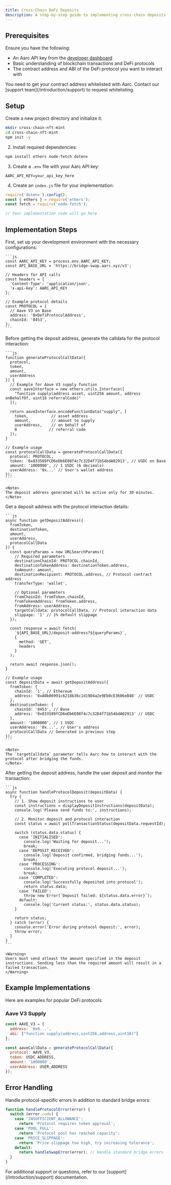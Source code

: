```yaml
---
title: Cross-Chain DeFi Deposits
description: A step-by-step guide to implementing cross-chain deposits into DeFi protocols using the Execution API.
---
```


## Prerequisites

Ensure you have the following:
- An Aarc API key from the [developer dashboard](https://dashboard.aarc.xyz)
- Basic understanding of blockchain transactions and DeFi protocols
- The contract address and ABI of the DeFi protocol you want to interact with

<Warning>
You need to get your contract address whitelisted with Aarc. Contact our [support team](/introduction/support) to request whitelisting.
</Warning>

## Setup

Create a new project directory and initialize it:
```bash
mkdir cross-chain-nft-mint
cd cross-chain-nft-mint
npm init -y
```

2. Install required dependencies:
```bash
npm install ethers node-fetch dotenv
```

3. Create a `.env` file with your Aarc API key:
```env
AARC_API_KEY=your_api_key_here
```

4. Create an `index.js` file for your implementation:
```js
require('dotenv').config();
const { ethers } = require('ethers');
const fetch = require('node-fetch');

// Your implementation code will go here
```

## Implementation Steps

<Steps>
  <Step title="Setup Environment">
    First, set up your development environment with the necessary configurations:

    ```js
    const AARC_API_KEY = process.env.AARC_API_KEY;
    const API_BASE_URL = 'https://bridge-swap.aarc.xyz/v3';

    // Headers for API calls
    const headers = {
      'Content-Type': 'application/json',
      'x-api-key': AARC_API_KEY
    };

    // Example protocol details
    const PROTOCOL = {
      // Aave V3 on Base
      address: '0xDefiProtocolAddress',
      chainId: '8453',
    };
    ```
  </Step>

  <Step title="Generate Protocol Call Data">
    Before getting the deposit address, generate the calldata for the protocol interaction:

    ```js
    function generateProtocolCallData({
      protocol,
      token,
      amount,
      userAddress
    }) {
      // Example for Aave V3 supply function
      const aaveInterface = new ethers.utils.Interface([
        "function supply(address asset, uint256 amount, address onBehalfOf, uint16 referralCode)"
      ]);

      return aaveInterface.encodeFunctionData("supply", [
        token,          // asset address
        amount,         // amount to supply
        userAddress,    // on behalf of
        0              // referral code
      ]);
    }

    // Example usage
    const protocolCallData = generateProtocolCallData({
      protocol: PROTOCOL,
      token: '0x833589fCD6eDb6E08f4c7c32D4f71b54bdA02913', // USDC on Base
      amount: '1000000', // 1 USDC (6 decimals)
      userAddress: '0x...' // User's wallet address
    });
    ```

    <Note>
    The deposit address generated will be active only for 30 minutes.
    </Note>
  </Step>

  <Step title="Get Deposit Address">
    Get a deposit address with the protocol interaction details:

    ```js
    async function getDepositAddress({
      fromToken,
      destinationToken,
      amount,
      userAddress,
      protocolCallData
    }) {
      const queryParams = new URLSearchParams({
        // Required parameters
        destinationChainId: PROTOCOL.chainId,
        destinationTokenAddress: destinationToken.address,
        toAmount: amount,
        destinationRecipient: PROTOCOL.address, // Protocol contract address
        transferType: 'wallet',
        
        // Optional parameters
        fromChainId: fromToken.chainId,
        fromTokenAddress: fromToken.address,
        fromAddress: userAddress,
        targetCalldata: protocolCallData, // Protocol interaction data
        slippage: '1' // 1% default slippage
      });

      const response = await fetch(
        `${API_BASE_URL}/deposit-address?${queryParams}`,
        {
          method: 'GET',
          headers
        }
      );

      return await response.json();
    }

    // Example usage
    const depositData = await getDepositAddress({
      fromToken: {
        chainId: '1', // Ethereum
        address: '0xA0b86991c6218b36c1d19D4a2e9Eb0cE3606eB48' // USDC
      },
      destinationToken: {
        chainId: '8453', // Base
        address: '0x833589fCD6eDb6E08f4c7c32D4f71b54bdA02913' // USDC
      },
      amount: '1000000', // 1 USDC
      userAddress: '0x...', // User's address
      protocolCallData // Generated in previous step
    });
    ```

    <Note>
    The `targetCalldata` parameter tells Aarc how to interact with the protocol after bridging the funds.
    </Note>
  </Step>

  <Step title="Handle User Deposit and Monitor Status">
    After getting the deposit address, handle the user deposit and monitor the transaction:

    ```js
    async function handleProtocolDeposit(depositData) {
      try {
        // 1. Show deposit instructions to user
        const instructions = displayDepositInstructions(depositData);
        console.log('Please send funds to:', instructions);

        // 2. Monitor deposit and protocol interaction
        const status = await pollTransactionStatus(depositData.requestId);
        
        switch (status.data.status) {
          case 'INITIALISED':
            console.log('Waiting for deposit...');
            break;
          case 'DEPOSIT_RECEIVED':
            console.log('Deposit confirmed, bridging funds...');
            break;
          case 'PROCESSING':
            console.log('Executing protocol deposit...');
            break;
          case 'COMPLETED':
            console.log('Successfully deposited into protocol');
            return status.data;
          case 'FAILED':
            throw new Error(`Deposit failed: ${status.data.error}`);
          default:
            console.log('Current status:', status.data.status);
        }

        return status;
      } catch (error) {
        console.error('Error during protocol deposit:', error);
        throw error;
      }
    }
    ```

    <Warning>
    Users must send atleast the amount specified in the deposit instructions. Sending less than the required amount will result in a failed transaction.
    </Warning>
  </Step>
</Steps>

## Example Implementations

Here are examples for popular DeFi protocols:

### Aave V3 Supply

```js
const AAVE_V3 = {
  address: '0x0...',
  abi: ["function supply(address,uint256,address,uint16)"]
};

const aaveCallData = generateProtocolCallData({
  protocol: AAVE_V3,
  token: USDC_ADDRESS,
  amount: '1000000',
  userAddress: USER_ADDRESS
});
```

## Error Handling

Handle protocol-specific errors in addition to standard bridge errors:

```js
function handleProtocolError(error) {
  switch (error.code) {
    case 'INSUFFICIENT_ALLOWANCE':
      return 'Protocol requires token approval';
    case 'POOL_FULL':
      return 'Protocol pool has reached capacity';
    case 'PRICE_SLIPPAGE':
      return 'Price slippage too high, try increasing tolerance';
    default:
      return handleSwapError(error); // Handle standard bridge errors
  }
}
```

<Note>
For additional support or questions, refer to our [support](/introduction/support) documentation.
</Note>

